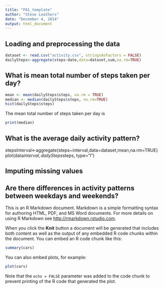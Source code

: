 ```yaml
---
title: "PA1_template"
author: "Steve Leathers"
date: "December 4, 2014"
output: html_document
---
```


## Loading and preprocessing the data
```r

dataset <- read.csv("activity.csv", stringsAsFactors = FALSE)
dailySteps<-aggregate(steps~date,data=dataset,sum,na.rm=TRUE)
```
## What is mean total number of steps taken per day?
```r
mean <- mean(dailySteps$steps, na.rm = TRUE)
median <- median(dailySteps$steps, na.rm=TRUE)
hist(dailySteps$steps)
```
The mean total number of steps taken per day is
```r
print(median)
```
## What is the average daily activity pattern?
stepsInterval<-aggregate(steps~interval,data=dataset,mean,na.rm=TRUE)
plot(data$interval, dailySteps$steps, type="l")


## Imputing missing values



## Are there differences in activity patterns between weekdays and weekends?

This is an R Markdown document. Markdown is a simple formatting syntax for authoring HTML, PDF, and MS Word documents. For more details on using R Markdown see <http://rmarkdown.rstudio.com>.

When you click the **Knit** button a document will be generated that includes both content as well as the output of any embedded R code chunks within the document. You can embed an R code chunk like this:

```r
summary(cars)
```

You can also embed plots, for example:

```r
plot(cars)
```

Note that the `echo = FALSE` parameter was added to the code chunk to prevent printing of the R code that generated the plot.
